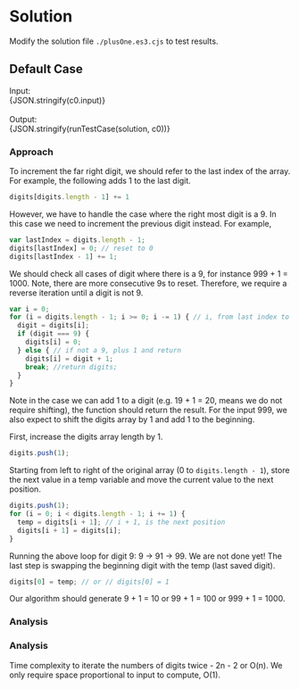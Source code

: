 


<Meta title="Data Structure/Array/1D/Easy/[66] Plus One/Solution/Javascript" />

# Solution

Modify the solution file `./plusOne.es3.cjs` to test results.

## Default Case

<Canvas withSource="open">
  <Story name="Case 0" parameters={{ docs: { source: { code } } }}>
    <div>
      <div>Input: </div>
      <div>{JSON.stringify(c0.input)}</div>
    </div>
    <br />
    <div>
      <div>Output: </div>
      <div>{JSON.stringify(runTestCase(solution, c0))}</div>
    </div>
  </Story>
</Canvas>

### Approach

To increment the far right digit, we should refer to the last index of the array. For example, the following adds 1 to the last digit.
```js
digits[digits.length - 1] += 1
```

However, we have to handle the case where the right most digit is a 9. In this case we need to increment the previous digit instead. For example,
```js
var lastIndex = digits.length - 1;
digits[lastIndex] = 0; // reset to 0
digits[lastIndex - 1] += 1;
```

We should check all cases of digit where there is a 9, for instance 999 + 1 = 1000. Note, there are more consecutive 9s to reset. Therefore, we require a reverse iteration until a digit is not 9.
```js
var i = 0;
for (i = digits.length - 1; i >= 0; i -= 1) { // i, from last index to 0
  digit = digits[i];
  if (digit === 9) {
    digits[i] = 0;
  } else { // if not a 9, plus 1 and return
    digits[i] = digit + 1;
    break; //return digits;
  }
}
```

Note in the case we can add 1 to a digit (e.g. 19 + 1 = 20, means we do not require shifting), the function should return the result. For the input 999, we also expect to shift the digits array by 1 and add 1 to the beginning.

First, increase the digits array length by 1.
```js
digits.push(1);
```

Starting from left to right of the original array (0 to `digits.length - 1`), store the next value in a temp variable and move the current value to the next position.
```js
digits.push(1);
for (i = 0; i < digits.length - 1; i += 1) {
  temp = digits[i + 1]; // i + 1, is the next position
  digits[i + 1] = digits[i];
}
```

Running the above loop for digit 9: 9 -> 91 -> 99. We are not done yet! The last step is swapping the beginning digit with the temp (last saved digit).
```js
digits[0] = temp; // or // digits[0] = 1
```

Our algorithm should generate 9 + 1 = 10 or 99 + 1 = 100 or 999 + 1 = 1000.

### Analysis

### Analysis

Time complexity to iterate the numbers of digits twice - 2n - 2 or O(n). We only require space proportional to input to compute, O(1).
